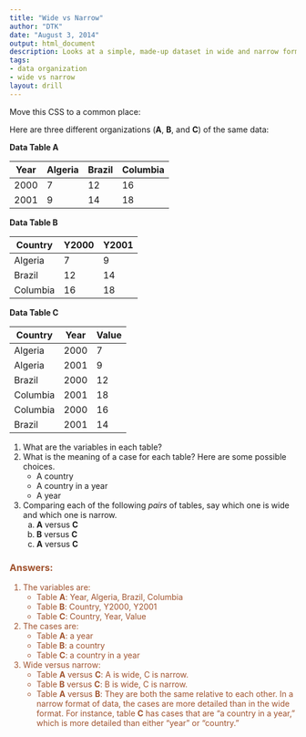 ```yaml
---
title: "Wide vs Narrow"
author: "DTK"
date: "August 3, 2014"
output: html_document
description: Looks at a simple, made-up dataset in wide and narrow formats
tags: 
- data organization
- wide vs narrow
layout: drill
---
```



Move this CSS to a common place:

<style>
.answers {color: sienna;}
</style>

Here are three different organizations (**A**, **B**, and **C**)
of the same data:

**Data Table A**

Year | Algeria | Brazil | Columbia
-----|---------|--------|---------
2000 | 7       | 12     | 16
2001 | 9       | 14     | 18

**Data Table B**

Country | Y2000 | Y2001
--------|-------|------
Algeria | 7     | 9
Brazil  | 12    | 14
Columbia| 16    | 18

**Data Table C**

Country | Year | Value
--------|------|-----
Algeria | 2000 | 7
Algeria | 2001 | 9
Brazil  | 2000 | 12
Columbia| 2001 | 18
Columbia| 2000 | 16
Brazil  | 2001 | 14


1. What are the variables in each table?
#. What is the meaning of a case for each table? Here are some possible choices.
    * A country
    * A country in a year
    * A year
#. Comparing each of the following *pairs* of tables, say which one is wide and which one is narrow.
    a. **A** versus **C**
    b. **B** versus **C**
    c. **A** versus **C**
  
  
<div class="answers">

### Answers:

1. The variables are:
    * Table **A**: Year, Algeria, Brazil, Columbia
    * Table **B**: Country, Y2000, Y2001
    * Table **C**: Country, Year, Value
2. The cases are:
    * Table **A**: a year
    * Table **B**: a country
    * Table **C**: a country in a year
3. Wide versus narrow:
    * Table **A** versus **C**: A is wide, C is narrow.
    * Table **B** versus **C**: B is wide, C is narrow.
    * Table **A** versus **B**: They are both the same relative to each other.  In a narrow format of data, the cases are more detailed than in the wide format. For instance, table **C** has cases that are "a country in a year," which is more detailed than either "year" or "country."

</div>
